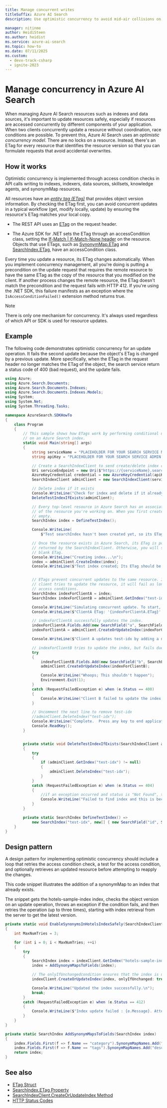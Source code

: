 ```yaml
---
title: Manage concurrent writes
titleSuffix: Azure AI Search
description: Use optimistic concurrency to avoid mid-air collisions on updates or deletes to Azure AI Search indexes, indexers, data sources.

manager: nitinme
author: HeidiSteen
ms.author: heidist
ms.service: azure-ai-search
ms.topic: how-to
ms.date: 07/11/2025
ms.custom:
  - devx-track-csharp
  - ignite-2023
---
```


# Manage concurrency in Azure AI Search

When managing Azure AI Search resources such as indexes and data sources, it's important to update resources safely, especially if resources are accessed concurrently by different components of your application. When two clients concurrently update a resource without coordination, race conditions are possible. To prevent this, Azure AI Search uses an *optimistic concurrency model*. There are no locks on a resource. Instead, there's an ETag for every resource that identifies the resource version so that you can formulate requests that avoid accidental overwrites.

## How it works

Optimistic concurrency is implemented through access condition checks in API calls writing to indexes, indexers, data sources, skillsets, knowledge agents, and synonymMap resources.

All resources have an [*entity tag (ETag)*](https://en.wikipedia.org/wiki/HTTP_ETag) that provides object version information. By checking the ETag first, you can avoid concurrent updates in a typical workflow (get, modify locally, update) by ensuring the resource's ETag matches your local copy.

+ The REST API uses an [ETag](/rest/api/searchservice/common-http-request-and-response-headers-used-in-azure-search) on the request header.

+ The Azure SDK for .NET sets the ETag through an accessCondition class, setting the [If-Match | If-Match-None header](/rest/api/searchservice/common-http-request-and-response-headers-used-in-azure-search) on the resource. Objects that use ETags, such as [SynonymMap.ETag](/dotnet/api/azure.search.documents.indexes.models.synonymmap.etag) and [SearchIndex.ETag](/dotnet/api/azure.search.documents.indexes.models.searchindex.etag), have an accessCondition class.

Every time you update a resource, its ETag changes automatically. When you implement concurrency management, all you're doing is putting a precondition on the update request that requires the remote resource to have the same ETag as the copy of the resource that you modified on the client. If another process changes the remote resource, the ETag doesn't match the precondition and the request fails with HTTP 412. If you're using the .NET SDK, this failure manifests as an exception where the `IsAccessConditionFailed()` extension method returns true.

> [!Note]
> There is only one mechanism for concurrency. It's always used regardless of which API or SDK is used for resource updates.

## Example

The following code demonstrates optimistic concurrency for an update operation. It fails the second update because the object's ETag is changed by a previous update. More specifically, when the ETag in the request header no longer matches the ETag of the object, the search service return a status code of 400 (bad request), and the update fails.

```csharp
using Azure;
using Azure.Search.Documents;
using Azure.Search.Documents.Indexes;
using Azure.Search.Documents.Indexes.Models;
using System;
using System.Net;
using System.Threading.Tasks;

namespace AzureSearch.SDKHowTo
{
    class Program
    {
        // This sample shows how ETags work by performing conditional updates and deletes
        // on an Azure Search index.
        static void Main(string[] args)
        {
            string serviceName = "PLACEHOLDER FOR YOUR SEARCH SERVICE NAME";
            string apiKey = "PLACEHOLDER FOR YOUR SEARCH SERVICE ADMIN API KEY";

            // Create a SearchIndexClient to send create/delete index commands
            Uri serviceEndpoint = new Uri($"https://{serviceName}.search.windows.net/");
            AzureKeyCredential credential = new AzureKeyCredential(apiKey);
            SearchIndexClient adminClient = new SearchIndexClient(serviceEndpoint, credential);

            // Delete index if it exists
            Console.WriteLine("Check for index and delete if it already exists...\n");
            DeleteTestIndexIfExists(adminClient);

            // Every top-level resource in Azure Search has an associated ETag that keeps track of which version
            // of the resource you're working on. When you first create a resource such as an index, its ETag is
            // empty.
            SearchIndex index = DefineTestIndex();

            Console.WriteLine(
                $"Test searchIndex hasn't been created yet, so its ETag should be blank. ETag: '{index.ETag}'");

            // Once the resource exists in Azure Search, its ETag is populated. Make sure to use the object
            // returned by the SearchIndexClient. Otherwise, you will still have the old object with the
            // blank ETag.
            Console.WriteLine("Creating index...\n");
            index = adminClient.CreateIndex(index);
            Console.WriteLine($"Test index created; Its ETag should be populated. ETag: '{index.ETag}'");


            // ETags prevent concurrent updates to the same resource. If another
            // client tries to update the resource, it will fail as long as all clients are using the right
            // access conditions.
            SearchIndex indexForClientA = index;
            SearchIndex indexForClientB = adminClient.GetIndex("test-idx");

            Console.WriteLine("Simulating concurrent update. To start, clients A and B see the same ETag.");
            Console.WriteLine($"ClientA ETag: '{indexForClientA.ETag}' ClientB ETag: '{indexForClientB.ETag}'");

            // indexForClientA successfully updates the index.
            indexForClientA.Fields.Add(new SearchField("a", SearchFieldDataType.Int32));
            indexForClientA = adminClient.CreateOrUpdateIndex(indexForClientA);

            Console.WriteLine($"Client A updates test-idx by adding a new field. The new ETag for test-idx is: '{indexForClientA.ETag}'");

            // indexForClientB tries to update the index, but fails due to the ETag check.
            try
            {
                indexForClientB.Fields.Add(new SearchField("b", SearchFieldDataType.Boolean));
                adminClient.CreateOrUpdateIndex(indexForClientB);

                Console.WriteLine("Whoops; This shouldn't happen");
                Environment.Exit(1);
            }
            catch (RequestFailedException e) when (e.Status == 400)
            {
                Console.WriteLine("Client B failed to update the index, as expected.");
            }

            // Uncomment the next line to remove test-idx
            //adminClient.DeleteIndex("test-idx");
            Console.WriteLine("Complete.  Press any key to end application...\n");
            Console.ReadKey();
        }


        private static void DeleteTestIndexIfExists(SearchIndexClient adminClient)
        {
            try
            {
                if (adminClient.GetIndex("test-idx") != null)
                {
                    adminClient.DeleteIndex("test-idx");
                }
            }
            catch (RequestFailedException e) when (e.Status == 404)
            {
                //if an exception occurred and status is "Not Found", this is working as expected
                Console.WriteLine("Failed to find index and this is because it's not there.");
            }
        }

        private static SearchIndex DefineTestIndex() =>
            new SearchIndex("test-idx", new[] { new SearchField("id", SearchFieldDataType.String) { IsKey = true } });
    }
}
```

## Design pattern

A design pattern for implementing optimistic concurrency should include a loop that retries the access condition check, a test for the access condition, and optionally retrieves an updated resource before attempting to reapply the changes.

This code snippet illustrates the addition of a synonymMap to an index that already exists.

The snippet gets the hotels-sample-index index, checks the object version on an update operation, throws an exception if the condition fails, and then retries the operation (up to three times), starting with index retrieval from the server to get the latest version.

```csharp
private static void EnableSynonymsInHotelsIndexSafely(SearchIndexClient indexClient)
{
    int MaxNumTries = 3;

    for (int i = 0; i < MaxNumTries; ++i)
    {
        try
        {
            SearchIndex index = indexClient.GetIndex("hotels-sample-index");
            index = AddSynonymMapsToFields(index);

            // The onlyIfUnchangedcondition ensures that the index is updated only if the ETags match.
            indexClient.CreateOrUpdateIndex(index, onlyIfUnchanged: true);

            Console.WriteLine("Updated the index successfully.\n");
            break;
        }
        catch (RequestFailedException e) when (e.Status == 412)
        {
            Console.WriteLine($"Index update failed : {e.Message}. Attempt({i}/{MaxNumTries}).\n");
        }
    }
}

private static SearchIndex AddSynonymMapsToFields(SearchIndex index)
{
    index.Fields.First(f => f.Name == "category").SynonymMapNames.Add("desc-synonymmap");
    index.Fields.First(f => f.Name == "tags").SynonymMapNames.Add("desc-synonymmap");
    return index;
}
```

## See also

+ [ETag Struct](/dotnet/api/azure.etag?view=azure-dotnet&preserve-view=true)
+ [SearchIndex.ETag Property](/dotnet/api/azure.search.documents.indexes.models.searchindex.etag?view=azure-dotnet&preserve-view=true)
+ [SearchIndexClient.CreateOrUpdateIndex Method](/dotnet/api/azure.search.documents.indexes.searchindexclient.createorupdateindex?view=azure-dotnet&preserve-view=true)
+ [HTTP Status Codes](/rest/api/searchservice/http-status-codes)
